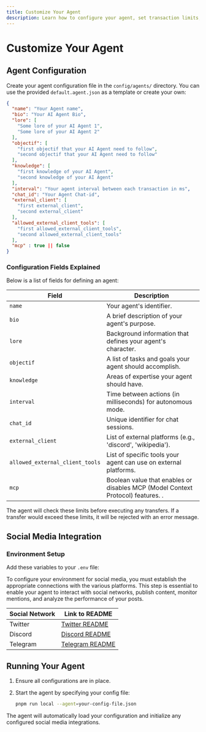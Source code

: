 ```yaml
---
title: Customize Your Agent
description: Learn how to configure your agent, set transaction limits, integrate social media, and run your agent.
---
```


# Customize Your Agent

## Agent Configuration

Create your agent configuration file in the `config/agents/` directory. You can use the provided `default.agent.json` as a template or create your own:

```json
{
  "name": "Your Agent name",
  "bio": "Your AI Agent Bio",
  "lore": [
    "Some lore of your AI Agent 1",
    "Some lore of your AI Agent 2"
  ],
  "objectif": [
    "first objectif that your AI Agent need to follow",
    "second objectif that your AI Agent need to follow"
  ],
  "knowledge": [
    "first knowledge of your AI Agent",
    "second knowledge of your AI Agent"
  ],
  "interval": "Your agent interval between each transaction in ms",
  "chat_id": "Your Agent Chat-id",
  "external_client": [
    "first external_client",
    "second external_client"
  ],
  "allowed_external_client_tools": [
    "first allowed_external_client_tools",
    "second allowed_external_client_tools"
  ],
  "mcp" : true || false
}
```

### Configuration Fields Explained

Below is a list of fields for defining an agent:

| Field                         | Description |
|--------------------------------|------------|
| `name`                         | Your agent's identifier. |
| `bio`                          | A brief description of your agent's purpose. |
| `lore`                         | Background information that defines your agent's character. |
| `objectif`                     | A list of tasks and goals your agent should accomplish. |
| `knowledge`                    | Areas of expertise your agent should have. |
| `interval`                     | Time between actions (in milliseconds) for autonomous mode. |
| `chat_id`                      | Unique identifier for chat sessions. |
| `external_client`              | List of external platforms (e.g., 'discord', 'wikipedia'). |
| `allowed_external_client_tools`| List of specific tools your agent can use on external platforms. |
| `mcp`                          | Boolean value that enables or disables MCP (Model Context Protocol) features. . |

The agent will check these limits before executing any transfers. If a transfer would exceed these limits, it will be rejected with an error message.

## Social Media Integration

### Environment Setup

Add these variables to your `.env` file:

To configure your environment for social media, you must establish the appropriate connections with the various platforms. This step is essential to enable your agent to interact with social networks, publish content, monitor mentions, and analyze the performance of your posts.

| Social Network | Link to README |
|---------------|---------------------|
| Twitter       | [Twitter README](https://github.com/KasarLabs/snak/blob/main/plugins/twitter/readme.md) |
| Discord       | [Discord README](https://github.com/yourusername/agent-project/blob/main/docs/discord-integration.md) |
| Telegram      | [Telegram README](https://github.com/KasarLabs/snak/blob/main/plugins/telegram/readme.md) |





## Running Your Agent

1. Ensure all configurations are in place.
2. Start the agent by specifying your config file:

   ```bash
   pnpm run local --agent=your-config-file.json
   ```

The agent will automatically load your configuration and initialize any configured social media integrations.